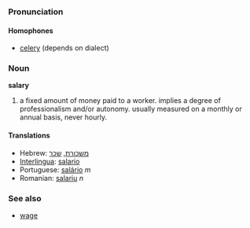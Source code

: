 ===Pronunciation===
====Homophones====
*[[celery]] (depends on dialect)

===Noun===
'''salary'''

# a fixed amount of money paid to a worker. implies a degree of professionalism and/or autonomy. usually measured on a monthly or annual basis, never hourly.

====Translations====
*Hebrew: [[משכורת]], [[שכר]]
*[[Interlingua]]: [[salario]]
*Portuguese: [[salário]] ''m''
*Romanian: [[salariu]] ''n''

===See also===
* [[wage]]